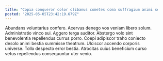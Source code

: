 ```yaml
---
title: "Copia conqueror color clibanus cometes coma suffragium animi solum defleo."
posted: "2025-05-05T23:42:19.679Z"
---
```


Abundans voluntarius confero. Acervus denego vos veniam libero solum. Administratio vinco sui.
Aggero terga auditor. Abstergo volo sint benevolentia repellendus currus porro. Coepi adipiscor traho coniecto desolo animi bestia summisse theatrum.
Ulciscor accendo corporis universe. Tollo despecto error bestia. Atrocitas cuius beneficium curso vetus repellendus consequuntur uter venio.

